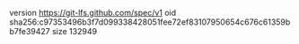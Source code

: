 version https://git-lfs.github.com/spec/v1
oid sha256:c97353496b3f7d099338428051fee72ef83107950654c676c61359bb7fe39427
size 132949
